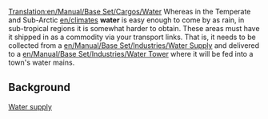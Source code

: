 [[Translation:en/Manual/Base Set/Cargos/Water]]
{{en/Translation|origin= Water
|from  = en
|to    = sr
|Percentage =0
}}
{{en/Cargo|name=Water
|image=en/Water.png|produced=[[en/Manual/Base Set/Industries/Water Supply]]
|accepted=[[en/Manual/Base Set/Industries/Water Tower]]
}}
Whereas in the Temperate and Sub-Arctic [[en/climate]]s '''water''' is easy enough to come by as rain, in sub-tropical regions it is somewhat harder to obtain.  These areas must have it shipped in as a commodity via your transport links.  That is, it needs to be collected from a [[en/Manual/Base Set/Industries/Water Supply]] and delivered to a [[en/Manual/Base Set/Industries/Water Tower]] where it will be fed into a town's water mains.

==Background==
[http://en.wikipedia.org/wiki/Water_supply Water supply]